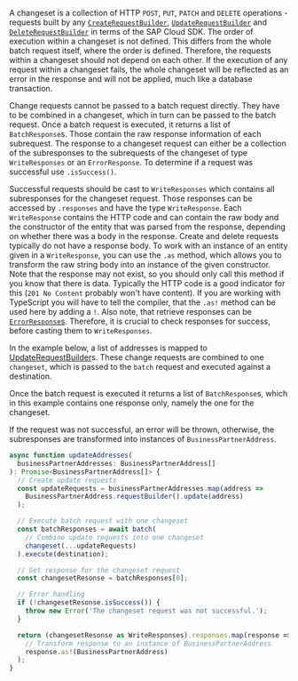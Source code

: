 A changeset is a collection of HTTP `POST`, `PUT`, `PATCH` and `DELETE` operations - requests built by any [`CreateRequestBuilder`](#create-request-builder), [`UpdateRequestBuilder`](#update-request-builder) and [`DeleteRequestBuilder`](#delete-request-builder) in terms of the SAP Cloud SDK.
The order of execution within a changeset is not defined.
This differs from the whole batch request itself, where the order is defined.
Therefore, the requests within a changeset should not depend on each other.
If the execution of any request within a changeset fails, the whole changeset will be reflected as an error in the response and will not be applied, much like a database transaction.

Change requests cannot be passed to a batch request directly.
They have to be combined in a changeset, which in turn can be passed to the batch request.
Once a batch request is executed, it returns a list of `BatchResponse`s.
Those contain the raw response information of each subrequest.
The response to a changeset request can either be a collection of the subresponses to the subrequests of the changeset of type `WriteResponses` or an `ErrorResponse`.
To determine if a request was successful use `.isSuccess()`.

Successful requests should be cast to `WriteResponses` which contains all subresponses for the changeset request.
Those responses can be accessed by `.responses` and have the type `WriteResponse`.
Each `WriteResponse` contains the HTTP code and can contain the raw body and the constructor of the entity that was parsed from the response, depending on whether there was a body in the response.
Create and delete requests typically do not have a response body.
To work with an instance of an entity given in a `WriteResponse`, you can use the `.as` method, which allows you to transform the raw string body into an instance of the given constructor.
Note that the response may not exist, so you should only call this method if you know that there is data.
Typically the HTTP code is a good indicator for this (`201 No Content` probably won't have content).
If you are working with TypeScript you will have to tell the compiler, that the `.as!` method can be used here by adding a `!`.
Also note, that retrieve responses can be [`ErrorResponse`s](#error-handling).
Therefore, it is crucial to check responses for success, before casting them to `WriteResponses`.

In the example below, a list of addresses is mapped to [UpdateRequestBuilder](#update-request-builder)s.
These change requests are combined to one `changeset`, which is passed to the `batch` request and executed against a destination.

Once the batch request is executed it returns a list of `BatchResponse`s, which in this example contains one response only, namely the one for the changeset.

If the request was not successful, an error will be thrown, otherwise, the subresponses are transformed into instances of `BusinessPartnerAddress`.

```ts
async function updateAddresses(
  businessPartnerAddresses: BusinessPartnerAddress[]
): Promise<BusinessPartnerAddress[]> {
  // Create update requests
  const updateRequests = businessPartnerAddresses.map(address =>
    BusinessPartnerAddress.requestBuilder().update(address)
  );

  // Execute batch request with one changeset
  const batchResponses = await batch(
    // Combine update requests into one changeset
    changeset(...updateRequests)
  ).execute(destination);

  // Get response for the changeset request
  const changesetResonse = batchResponses[0];

  // Error handling
  if (!changesetResonse.isSuccess()) {
    throw new Error('The changeset request was not successful.');
  }

  return (changesetResonse as WriteResponses).responses.map(response =>
    // Transform response to an instance of BusinessPartnerAddress
    response.as!(BusinessPartnerAddress)
  );
}
```
